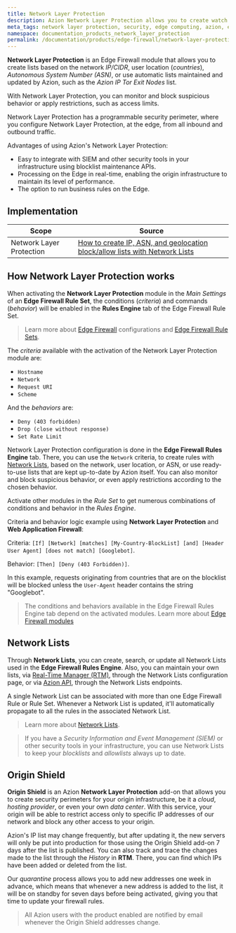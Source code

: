 ```yaml
---
title: Network Layer Protection
description: Azion Network Layer Protection allows you to create watch lists based on the network (IP/CIDR).
meta_tags: network layer protection, security, edge computing, azion, edge firewall, firewall
namespace: documentation_products_network_layer_protection
permalink: /documentation/products/edge-firewall/network-layer-protection/
---
```


**Network Layer Protection** is an Edge Firewall module that allows you to create lists based on the network *IP/CIDR*, user location (*countries*), *Autonomous System Number (ASN)*, or use automatic lists maintained and updated by Azion, such as the *Azion IP Tor Exit Nodes* list. 

With Network Layer Protection, you can monitor and block suspicious behavior or apply restrictions, such as access limits.

Network Layer Protection has a programmable security perimeter, where you configure Network Layer Protection, at the edge, from all inbound and outbound traffic.

Advantages of using Azion's Network Layer Protection:

- Easy to integrate with SIEM and other security tools in your infrastructure using blocklist maintenance APIs.
- Processing on the Edge in real-time, enabling the origin infrastructure to maintain its level of performance.
- The option to run business rules on the Edge.

## Implementation

| Scope | Source |
|-------|--------|
| Network Layer Protection | [How to create IP, ASN, and geolocation block/allow lists with Network Lists](/en/documentation/products/guides/blacklists-ip-addresses-edge/) |

## How Network Layer Protection works

When activating the **Network Layer Protection** module in the *Main Settings* of an **Edge Firewall Rule Set**, the conditions (*criteria*) and commands (*behavior*) will be enabled in the **Rules Engine** tab of the Edge Firewall Rule Set.

> Learn more about [Edge Firewall](/en/documentation/products/edge-firewall/) configurations and [Edge Firewall Rule Sets](/en/documentation/products/edge-firewall/rules-engine/).

The *criteria* available with the activation of the Network Layer Protection module are:

- `Hostname`
- `Network`
- `Request URI`
- `Scheme`

And the *behaviors* are:

- `Deny (403 forbidden)`
- `Drop (close without response)`
- `Set Rate Limit`

Network Layer Protection configuration is done in the **Edge Firewall Rules Engine** tab. There, you can use the `Network` criteria, to create rules with [Network Lists](/en/documentation/products/edge-firewall/network-layer-protection/network-lists/), based on the network, user location, or ASN, or use ready-to-use lists that are kept up-to-date by Azion itself. You can also monitor and block suspicious behavior, or even apply restrictions according to the chosen behavior.

Activate other modules in the *Rule Set* to get numerous combinations of conditions and behavior in the *Rules Engine*.

Criteria and behavior logic example using **Network Layer Protection** and **Web Application Firewall**:

Criteria: `[If] [Network] [matches] [My-Country-BlockList] [and] [Header User Agent] [does not match] [Googlebot]`.

Behavior: `[Then] [Deny (403 Forbidden)]`.

In this example, requests originating from countries that are on the blocklist will be blocked unless the `User-Agent` header contains the string "Googlebot".

> The conditions and behaviors available in the Edge Firewall Rules Engine tab depend on the activated modules. Learn more about [Edge Firewall modules](/en/documentation/products/edge-firewall/)

## Network Lists

Through **Network Lists**, you can create, search, or update all Network Lists used in the **Edge Firewall Rules Engine**. Also, you can maintain your own lists, via [Real-Time Manager (RTM)](https://manager.azion.com), through the Network Lists configuration page, or via [Azion API](https://api.azion.com/), through the Network Lists endpoints. 

A single Network List can be associated with more than one Edge Firewall Rule or Rule Set. Whenever a Network List is updated, it'll automatically propagate to all the rules in the associated Network List.

> Learn more about [Network Lists](/en/documentation/products/edge-firewall/network-layer-protection/network-lists/).

> If you have a *Security Information and Event Management (SIEM)* or other security tools in your infrastructure, you can use Network Lists to keep your *blocklists* and *allowlists* always up to date.

## Origin Shield 

**Origin Shield** is an Azion **Network Layer Protection** add-on that allows you to create security perimeters for your origin infrastructure, be it a *cloud*, *hosting provider*, or even your own *data center*. With this service, your origin will be able to restrict access only to specific IP addresses of our network and block any other access to your origin.

Azion's IP list may change frequently, but after updating it, the new servers will only be put into production for those using the Origin Shield add-on 7 days after the list is published. You can also track and trace the changes made to the list through the *History* in **RTM**. There, you can find which IPs have been added or deleted from the list.

Our *quarantine* process allows you to add new addresses one week in advance, which means that whenever a new address is added to the list, it will be on standby for seven days before being activated, giving you that time to update your firewall rules.

> All Azion users with the product enabled are notified by email whenever the Origin Shield addresses change.
